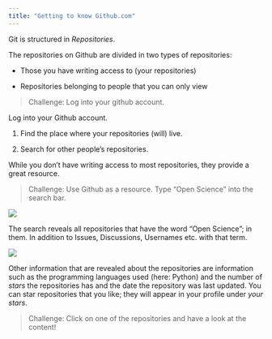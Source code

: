 ```yaml
---
title: "Getting to know Github.com"
---
```


Git is structured in *Repositories*.

The repositories on Github are divided in two types of repositories:

-   Those you have writing access to (your repositories)

-   Repositories belonging to people that you can only view

> Challenge: Log into your github account.

Log into your Github account.

1.  Find the place where your repositories (will) live.

<!-- -->

2.  Search for other people's repositories.

While you don't have writing access to most repositories, they provide a great resource.

> Challenge: Use Github as a resource. Type "Open Science" into the search bar.

![](img/Search.png)

The search reveals all repositories that have the word "Open Science"; in them. In addition to Issues, Discussions, Usernames etc. with that term.

![](img/Repositories.png)

Other information that are revealed about the repositories are information such as the programming languages used (here: Python) and the number of *stars* the repositories has and the date the repository was last updated. You can star repositories that you like; they will appear in your profile under *your stars*.

> Challenge: Click on one of the repositories and have a look at the content!
